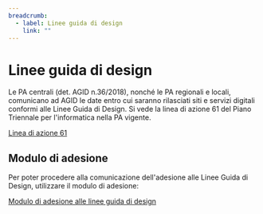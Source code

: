```yaml
---
breadcrumb:
  - label: Linee guida di design
    link: ""
---
```


# Linee guida di design

Le PA centrali (det. AGID n.36/2018), nonché le PA regionali e locali,
comunicano ad AGID le date entro cui saranno rilasciati siti e servizi digitali
conformi alle Linee Guida di Design. Si vede la linea di azione 61 del Piano
Triennale per l'informatica nella PA vigente.

[Linea di azione 61](https://pianotriennale-ict.italia.it/azioni/)

## Modulo di adesione

Per poter procedere alla comunicazione dell'adesione alle Linee Guida di Design,
utilizzare il modulo di adesione:

[Modulo di adesione alle linee guida di design](/form/dichiarazione-linee-guida)

